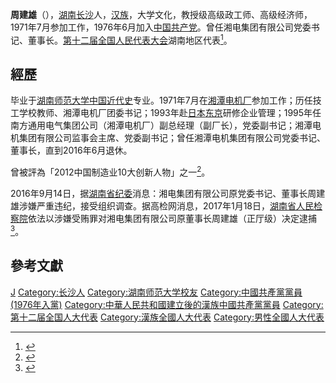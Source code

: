 {{Infobox officeholder
| 姓名          = 周建雄
| 性別                      = 男
| 出生日期                  = {{birth year and age|1955|1}}
| 出生地點                  = 
| 國籍                      = {{中華人民共和國}}
| 民族                    = [[汉族|汉族]]
| 政黨                      = {{中国共产党}}
| 母校                      = [[湖南师范大学|湖南师范大学]]
}}
'''周建雄'''（{{bd|1955年|1月|}}），[[湖南|湖南]][[长沙|长沙]]人，[[汉族|汉族]]，大学文化，教授级高级政工师、高级经济师，1971年7月参加工作，1976年6月加入[[中国共产党|中国共产党]]。曾任湘电集团有限公司党委书记、董事长。[[第十二届全国人民代表大会|第十二届全国人民代表大会]]湖南地区代表<ref>{{cite news|title=全国人大代表信息-周建雄|url=http://210.82.31.1:8084/delegate/viewDelegate.action?dbid=121715|accessdate=2013-04-05|newspaper=全国人大网|deadurl=yes|archiveurl=https://web.archive.org/web/20160306000034/http://www.npc.gov.cn/delegate/viewDelegate.action?dbid=121715|archivedate=2016-03-06}}</ref>。

==經歷==

毕业于[[湖南师范大学|湖南师范大学]][[中国近代史|中国近代史]]专业。1971年7月在[[湘潭电机厂|湘潭电机厂]]参加工作；历任技工学校教师、湘潭电机厂团委书记；1993年赴[[日本|日本]][[东京|东京]]研修企业管理；1995年任南方通用电气集团公司（湘潭电机厂）副总经理（副厂长），党委副书记；湘潭电机集团有限公司监事会主席、党委副书记；曾任湘潭电机集团有限公司党委书记、董事长，直到2016年6月退休。

曾被評為「2012中国制造业10大创新人物」之一<ref>{{cite news |title=中国制造业10大创新人物揭晓 林左鸣等入围 |url=https://business.sohu.com/20120523/n343924574.shtml |accessdate=2021-02-13 |publisher=搜狐财经 |date=2012-05-23}}</ref>。

2016年9月14日，据[[湖南省纪委|湖南省纪委]]消息：湘电集团有限公司原党委书记、董事长周建雄涉嫌严重违纪，接受组织调查。据高检网消息，2017年1月18日，[[湖南省人民检察院|湖南省人民检察院]]依法以涉嫌受贿罪对湘电集团有限公司原董事长周建雄（正厅级）决定逮捕<ref>{{cite news |title=湘电集团原董事长周建雄涉受贿被捕，曾对抗组织审查 |url=https://www.thepaper.cn/newsDetail_forward_1604704 |accessdate=2021-02-13 |publisher=澎湃新闻 |date=2017-01-19 |archive-date=2017-12-14 |archive-url=https://web.archive.org/web/20171214115755/http://www.thepaper.cn/newsDetail_forward_1604704 |dead-url=no }}</ref>。

==參考文獻==
{{reflist}}

{{中共十八大以来的反腐败工作}}
{{DEFAULTSORT:Zhou}}
[[Category:周姓|J]]
[[Category:长沙人|Category:长沙人]]
[[Category:湖南师范大学校友|Category:湖南师范大学校友]]
[[Category:中國共產黨黨員_(1976年入黨)|Category:中國共產黨黨員 (1976年入黨)]]
[[Category:中華人民共和國建立後的漢族中國共產黨黨員|Category:中華人民共和國建立後的漢族中國共產黨黨員]]
[[Category:第十二届全国人大代表|Category:第十二届全国人大代表]]
[[Category:漢族全國人大代表|Category:漢族全國人大代表]]
[[Category:男性全國人大代表|Category:男性全國人大代表]]

{{中国政治人物小作品}}